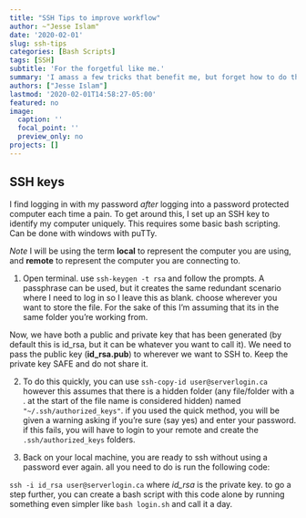 ```yaml
---
title: "SSH Tips to improve workflow"
author: ~"Jesse Islam"
date: '2020-02-01'
slug: ssh-tips
categories: [Bash Scripts]
tags: [SSH]
subtitle: 'For the forgetful like me.'
summary: 'I amass a few tricks that benefit me, but forget how to do them. This way, I know exactly where to look when I need to. If someone else needs it, they can take it from there.'
authors: ["Jesse Islam"]
lastmod: '2020-02-01T14:58:27-05:00'
featured: no
image:
  caption: ''
  focal_point: ''
  preview_only: no
projects: []
---
```


## SSH keys

I find logging in with my password *after* logging into a password protected computer each time a pain. To get around this, I set up an SSH key to identify my computer uniquely. This requires some basic bash scripting. Can be done with windows with puTTy. 

*Note* I will be using the term **local** to represent the computer you are using, and **remote** to represent the computer you are connecting to.

1. Open terminal. use `ssh-keygen -t rsa` and follow the prompts. A passphrase can be used, but it creates the same redundant scenario where I need to log in so I leave this as blank. choose wherever you want to store the file. For the sake of this I'm assuming that its in the same folder you're working from.

Now, we have both a public and private key that has been generated (by default this is id_rsa, but it can be whatever you want to call it). We need to pass the public key (**id_rsa.pub**) to wherever we want to SSH to. Keep the private key SAFE and do not share it.

2. To do this quickly, you can use `ssh-copy-id user@serverlogin.ca` however this assumes that there is a hidden folder (any file/folder with a . at the start of the file name is considered hidden) named `"~/.ssh/authorized_keys"`. if you used the quick method, you will be given a warning asking if you're sure (say yes) and enter your password. if this fails, you will have to login to your remote and create the `.ssh/authorized_keys` folders. 

3. Back on your local machine, you are ready to ssh without using a password ever again. all you need to do is run the following code:

`ssh -i id_rsa user@serverlogin.ca` where *id_rsa* is the private key. to go a step further, you can create a bash script with this code alone by running something even simpler like `bash login.sh` and call it a day.
